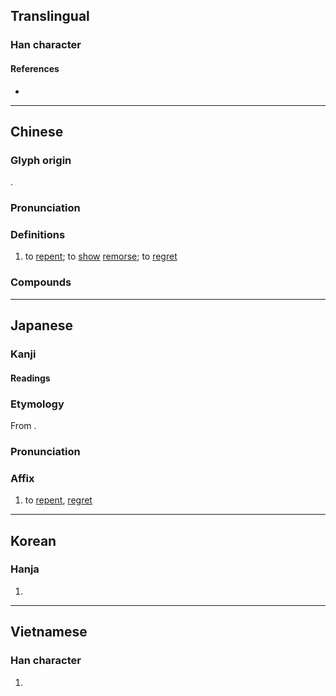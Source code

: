 {{character info}}
{{character info|0xFA3D}}
{{character info|0x2F8A3}}
==Translingual==

===Han character===
{{Han char|rn=61|rad=心|as=07|asj=06|sn=10|snj=9|four=98055|canj=POWY|ids=⿰忄每(GHTKV),⿰忄毎(J)}}

====References====
* {{Han ref|kx=0387.170|dkj=10617|dj=0719.280|hdz=42305.130|uh=6094|ud=24724|bh=AEAC|bd=44716}}

----

==Chinese==
{{zh-forms|alt=𢙽-historical variant,𠧩-ancient form}}

===Glyph origin===
{{Han etym}}
{{Han compound|心|每|alt1=忄|ls=psc|c1=s|c2=p}}.

===Pronunciation===
{{zh-pron
|m=huǐ
|ma=Zh-huǐ.oga
|c=fui3
|h=pfs=fí
|md=huói
|mn=hóe/tw:húi
|mn_note=hóe - literary; húi - vernacular (Taiwan)
|mn-t=huê3
|w=2hue
|mc=y
|oc=y
|cat=v
}}

===Definitions===
{{zh-hanzi}}

# to [[repent]]; to [[show]] [[remorse]]; to [[regret]]

===Compounds===
{{zh-der|後悔|悔改|悔恨|懺悔|懊悔|追悔|悔罪|反悔|後悔不及|尤悔|悔怨|不悔|悔毒之歎|悔棋|亢龍有悔|悔禍|吃後悔藥|吉凶悔吝|惱悔|悔之不及|咎悔|悔過書|悔過自新|悔之莫及|悔之何及|悔婚|悖悔|悔過自責|悔過自懺|悔讀南華|悔親|悔艾|悔氣|悔愧|悔意|悔悟|悔心|悔尤|悔之無及|悔之亡及|悔不當初|後悔藥兒|後悔莫及|後悔無及|後悔何及|九死不悔|悔罪自新|悔賴|幡然悔悟|嗟悔|悔過|多言招悔|後悔不來|改悔|痛悔|死而無悔|懺悔錄|痛悔前非|番悔|日以月悔|死而不悔|祇悔|無悔|背悔|翻悔|翻然悔悟|自悔|追悔不及|臨危自悔|老背悔|退悔|追悔何及}}

----

==Japanese==
{{ja-kanji forms|k=y}}

===Kanji===
{{ja-kanji|grade=c|rs=心07|kyu=&#64061;}}

====Readings====
{{ja-readings
|goon=け<くゑ
|kanon=かい<くわい
|kun=く-いる, くや-し.い, く-やむ
}}

===Etymology===
{{ja-kanjitab|かい|yomi=kanon}}
From {{der|ja|ltc|sort=かい|-}} {{ltc-l|悔}}.

===Pronunciation===
{{ja-pron|かい|y=kanon}}

===Affix===
{{ja-pos|affix|かい|hhira=くわい}}

#  to [[repent]], [[regret]]

----

==Korean==

===Hanja===
{{ko-hanja|hangeul=회|eumhun=|rv=hoe|mr=hoe|y=hoy}}

# {{rfdef|ko|sort=心07}}

----

==Vietnamese==

===Han character===
{{vi-readings|reading=hối, húi, mủi, hỗi, hoải|rs=心07}}

# {{rfdef|vi|sort=心07}}